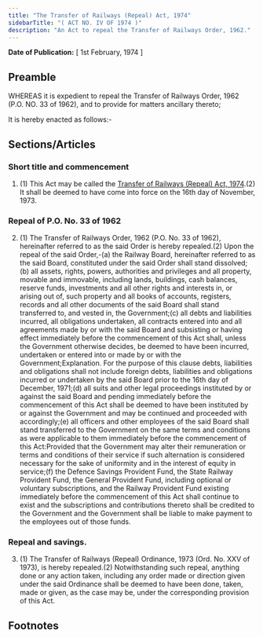 ```yaml
---
title: "The Transfer of Railways (Repeal) Act, 1974"
sidebarTitle: "( ACT NO. IV OF 1974 )"
description: "An Act to repeal the Transfer of Railways Order, 1962."
---
```


**Date of Publication:** [ 1st February, 1974 ]

## Preamble

WHEREAS it is expedient to repeal the Transfer of Railways Order, 1962 (P.O. NO. 33 of 1962), and to provide for matters ancillary thereto;

It is hereby enacted as follows:-

## Sections/Articles

### Short title and commencement

1. (1) This Act may be called the [Transfer of Railways (Repeal) Act, 1974](/act-457.html "Transfer of Railways (Repeal) Act, 1974").(2) It shall be deemed to have come into force on the 16th day of November, 1973.

### Repeal of P.O. No. 33 of 1962

2. (1) The Transfer of Railways Order, 1962 (P.O. No. 33 of 1962), hereinafter referred to as the said Order is hereby repealed.(2) Upon the repeal of the said Order,-(a) the Railway Board, hereinafter referred to as the said Board, constituted under the said Order shall stand dissolved;(b) all assets, rights, powers, authorities and privileges and all property, movable and immovable, including lands, buildings, cash balances, reserve funds, investments and all other rights and interests in, or arising out of, such property and all books of accounts, registers, records and all other documents of the said Board shall stand transferred to, and vested in, the Government;(c) all debts and liabilities incurred, all obligations undertaken, all contracts entered into and all agreements made by or with the said Board and subsisting or having effect immediately before the commencement of this Act shall, unless the Government otherwise decides, be deemed to have been incurred, undertaken or entered into or made by or with the Government;Explanation. For the purpose of this clause debts, liabilities and obligations shall not include foreign debts, liabilities and obligations incurred or undertaken by the said Board prior to the 16th day of December, 1971;(d) all suits and other legal proceedings instituted by or against the said Board and pending immediately before the commencement of this Act shall be deemed to have been instituted by or against the Government and may be continued and proceeded with accordingly;(e) all officers and other employees of the said Board shall stand transferred to the Government on the same terms and conditions as were applicable to them immediately before the commencement of this Act:Provided that the Government may alter their remuneration or terms and conditions of their service if such alternation is considered necessary for the sake of uniformity and in the interest of equity in service;(f) the Defence Savings Provident Fund, the State Railway Provident Fund, the General Provident Fund, including optional or voluntary subscriptions, and the Railway Provident Fund existing immediately before the commencement of this Act shall continue to exist and the subscriptions and contributions thereto shall be credited to the Government and the Government shall be liable to make payment to the employees out of those funds.

### Repeal and savings.

3. (1) The Transfer of Railways (Repeal) Ordinance, 1973 (Ord. No. XXV of 1973), is hereby repealed.(2) Notwithstanding such repeal, anything done or any action taken, including any order made or direction given under the said Ordinance shall be deemed to have been done, taken, made or given, as the case may be, under the corresponding provision of this Act.

## Footnotes
